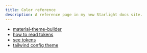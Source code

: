 ```yaml
---
title: Color reference
description: A reference page in my new Starlight docs site.
---
```


- [material-theme-builder](https://material-foundation.github.io/material-theme-builder/)
- [how to read tokens](https://m3.material.io/foundations/design-tokens/how-to-read-tokens) 
- [see tokens ](https://m3.material.io/styles/color/static/baseline#ac4485af-06a9-490b-8aa9-62ded55f7113)
- [tailwind config theme](https://tailwindcss.com/docs/customizing-colors#using-css-variables)